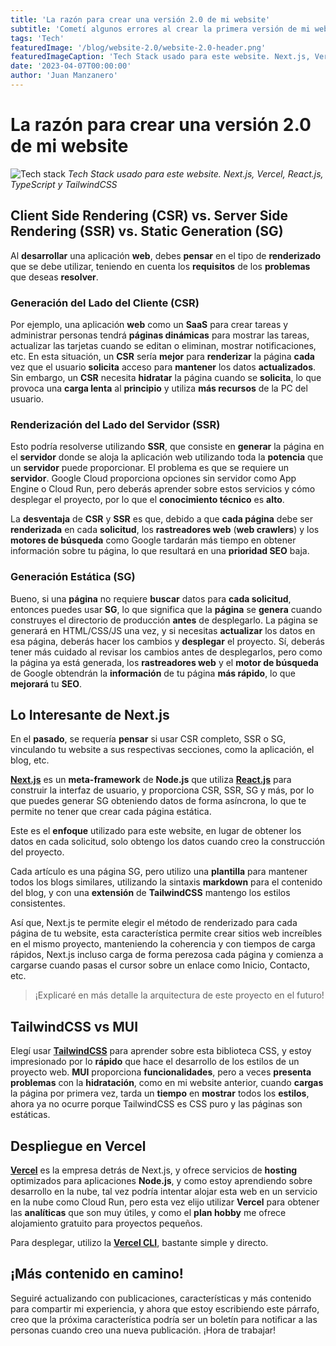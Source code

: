 ```yaml
---
title: 'La razón para crear una versión 2.0 de mi website'
subtitle: 'Cometí algunos errores al crear la primera versión de mi website, aquí compartiré lo que he aprendido.'
tags: 'Tech'
featuredImage: '/blog/website-2.0/website-2.0-header.png'
featuredImageCaption: 'Tech Stack usado para este website. Next.js, Vercel, React.js, TypeScript y TailwindCSS'
date: '2023-04-07T00:00:00'
author: 'Juan Manzanero'
---
```


# La razón para crear una versión 2.0 de mi website

![Tech stack](/blog/website-2.0/website-2.0-header.png)
_Tech Stack usado para este website. Next.js, Vercel, React.js, TypeScript y TailwindCSS_

<PostData date='7 de Abril del 2023' author='Juan Manzanero' />

## Client Side Rendering (CSR) vs. Server Side Rendering (SSR) vs. Static Generation (SG)

Al **desarrollar** una aplicación **web**, debes **pensar** en el tipo de **renderizado** que se debe utilizar, teniendo en cuenta los **requisitos** de los **problemas** que deseas **resolver**.

### Generación del Lado del Cliente (CSR)

Por ejemplo, una aplicación **web** como un **SaaS** para crear tareas y administrar personas tendrá **páginas dinámicas** para mostrar las tareas, actualizar las tarjetas cuando se editan o eliminan, mostrar notificaciones, etc. En esta situación, un **CSR** sería **mejor** para **renderizar** la página **cada** vez que el usuario **solicita** acceso para **mantener** los datos **actualizados**. Sin embargo, un **CSR** necesita **hidratar** la página cuando se **solicita**, lo que provoca una **carga lenta** al **principio** y utiliza **más recursos** de la PC del usuario.

### Renderización del Lado del Servidor (SSR)

Esto podría resolverse utilizando **SSR**, que consiste en **generar** la página en el **servidor** donde se aloja la aplicación web utilizando toda la **potencia** que un **servidor** puede proporcionar. El problema es que se requiere un **servidor**. Google Cloud proporciona opciones sin servidor como App Engine o Cloud Run, pero deberás aprender sobre estos servicios y cómo desplegar el
proyecto, por lo que el **conocimiento técnico** es **alto**.

La **desventaja** de **CSR** y **SSR** es que, debido a que **cada página** debe ser **renderizada** en cada **solicitud**, los **rastreadores web** (**web crawlers**) y los **motores de búsqueda** como Google tardarán más tiempo en obtener información sobre tu página, lo que resultará en una **prioridad SEO** baja.

### Generación Estática (SG)

Bueno, si una **página** no requiere **buscar** datos para **cada solicitud**, entonces puedes usar **SG**, lo que significa que la **página** se **genera** cuando construyes el directorio de producción **antes** de desplegarlo. La página se generará en HTML/CSS/JS una vez, y si necesitas **actualizar** los datos en esa página, deberás hacer los cambios y **desplegar** el proyecto. Sí, deberás tener más cuidado al revisar los cambios antes de desplegarlos, pero como la página ya está generada, los **rastreadores web** y el **motor de búsqueda** de Google obtendrán la **información** de tu página **más rápido**, lo que **mejorará** tu **SEO**.

## Lo Interesante de Next.js

En el **pasado**, se requería **pensar** si usar CSR completo, SSR o SG, vinculando tu website a sus respectivas secciones, como la aplicación, el blog, etc.

**[Next.js](https://nextjs.org/)** es un **meta-framework** de **Node.js** que utiliza **[React.js](https://react.dev/)** para construir la interfaz de usuario, y proporciona CSR, SSR, SG y más, por lo que puedes generar SG obteniendo datos de forma asíncrona, lo que te permite no tener que crear cada página estática.

Este es el **enfoque** utilizado para este website, en lugar de obtener los datos en cada solicitud, solo obtengo los datos cuando creo la construcción del proyecto.

Cada artículo es una página SG, pero utilizo una **plantilla** para mantener todos los blogs similares, utilizando la sintaxis **markdown** para el contenido del blog, y con una **extensión** de **TailwindCSS** mantengo los estilos consistentes.

Así que, Next.js te permite elegir el método de renderizado para cada página de tu website, esta característica permite crear sitios web increíbles en el mismo proyecto, manteniendo la coherencia y con tiempos de carga rápidos, Next.js incluso carga de forma perezosa cada página y comienza a cargarse cuando pasas el cursor sobre un enlace como Inicio, Contacto, etc.

> ¡Explicaré en más detalle la arquitectura de este proyecto en el futuro!

## **TailwindCSS vs MUI**

Elegí usar **[TailwindCSS](https://tailwindcss.com/)** para aprender sobre esta biblioteca CSS, y estoy impresionado por lo **rápido** que hace el desarrollo de los estilos de un proyecto web. **MUI** proporciona **funcionalidades**, pero a veces **presenta problemas** con la **hidratación**, como en mi website anterior, cuando **cargas** la página por primera vez, tarda un **tiempo** en **mostrar** todos los **estilos**, ahora ya no ocurre porque TailwindCSS es CSS puro y las páginas son estáticas.

## Despliegue en Vercel

**[Vercel](https://vercel.com/)** es la empresa detrás de Next.js, y ofrece servicios de **hosting** optimizados para aplicaciones **Node.js**, y como estoy aprendiendo sobre desarrollo en la nube, tal vez podría intentar alojar esta web en un servicio en la nube como Cloud Run, pero esta vez elijo utilizar **Vercel** para obtener las **analíticas** que son muy útiles, y como el **plan hobby** me ofrece alojamiento gratuito para proyectos pequeños.

Para desplegar, utilizo la **[Vercel CLI](https://vercel.com/docs/cli)**, bastante simple y directo.

## ¡Más contenido en camino!

Seguiré actualizando con publicaciones, características y más contenido para compartir mi experiencia, y ahora que estoy escribiendo este párrafo, creo que la próxima característica podría ser un boletín para notificar a las personas cuando creo una nueva publicación. ¡Hora de trabajar!
